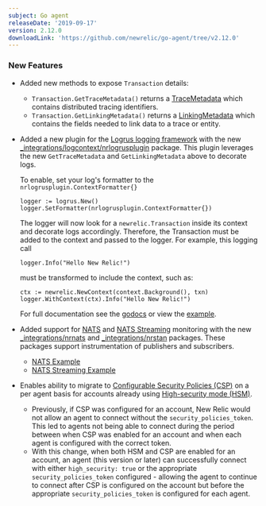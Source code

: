 ```yaml
---
subject: Go agent
releaseDate: '2019-09-17'
version: 2.12.0
downloadLink: 'https://github.com/newrelic/go-agent/tree/v2.12.0'
---
```


### New Features

* Added new methods to expose `Transaction` details:

  * `Transaction.GetTraceMetadata()` returns a [TraceMetadata](https://godoc.org/github.com/newrelic/go-agent#TraceMetadata) which contains distributed tracing identifiers.
  * `Transaction.GetLinkingMetadata()` returns a [LinkingMetadata](https://godoc.org/github.com/newrelic/go-agent#LinkingMetadata) which contains the fields needed to link data to a trace or entity.
* Added a new plugin for the [Logrus logging framework](https://github.com/sirupsen/logrus) with the new [\_integrations/logcontext/nrlogrusplugin](https://github.com/newrelic/go-agent/go-agent/tree/master/_integrations/logcontext/nrlogrusplugin) package. This plugin leverages the new `GetTraceMetadata` and `GetLinkingMetadata` above to decorate logs.

  To enable, set your log's formatter to the `nrlogrusplugin.ContextFormatter{}`

  ```
  logger := logrus.New()
  logger.SetFormatter(nrlogrusplugin.ContextFormatter{})
  ```

  The logger will now look for a `newrelic.Transaction` inside its context and decorate logs accordingly. Therefore, the Transaction must be added to the context and passed to the logger. For example, this logging call

  ```
  logger.Info("Hello New Relic!")
  ```

  must be transformed to include the context, such as:

  ```
  ctx := newrelic.NewContext(context.Background(), txn)
  logger.WithContext(ctx).Info("Hello New Relic!")
  ```

  For full documentation see the [godocs](https://godoc.org/github.com/newrelic/go-agent/_integrations/logcontext/nrlogrusplugin) or view the [example](https://github.com/newrelic/go-agent/blob/master/_integrations/logcontext/nrlogrusplugin/example/main.go).
* Added support for [NATS](https://github.com/nats-io/nats.go) and [NATS Streaming](https://github.com/nats-io/stan.go) monitoring with the new [\_integrations/nrnats](https://godoc.org/github.com/newrelic/go-agent/_integrations/nrnats) and [\_integrations/nrstan](https://godoc.org/github.com/newrelic/go-agent/_integrations/nrstan) packages. These packages support instrumentation of publishers and subscribers.

  * [NATS Example](https://github.com/newrelic/go-agent/blob/master/_integrations/nrnats/examples/main.go)
  * [NATS Streaming Example](https://github.com/newrelic/go-agent/blob/master/_integrations/nrstan/examples/main.go)
* Enables ability to migrate to [Configurable Security Policies (CSP)](https://docs.newrelic.com/docs/agents/manage-apm-agents/configuration/enable-configurable-security-policies) on a per agent basis for accounts already using [High-security mode (HSM)](https://docs.newrelic.com/docs/agents/manage-apm-agents/configuration/high-security-mode).

  * Previously, if CSP was configured for an account, New Relic would not allow an agent to connect without the `security_policies_token`. This led to agents not being able to connect during the period between when CSP was enabled for an account and when each agent is configured with the correct token.
  * With this change, when both HSM and CSP are enabled for an account, an agent (this version or later) can successfully connect with either `high_security: true` or the appropriate `security_policies_token` configured - allowing the agent to continue to connect after CSP is configured on the account but before the appropriate `security_policies_token` is configured for each agent.
